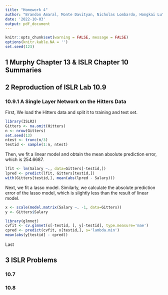 ```yaml
---
title: "Homework 4"
author: "Brandon Amaral, Monte Davityan, Nicholas Lombardo, Hongkai Lu"
date: '2022-10-03'
output: pdf_document
---
```


```r
knitr::opts_chunk$set(warning = FALSE, message = FALSE) 
options(knitr.kable.NA = '')
set.seed(123)
```

## 1 Murphy Chapter 13 & ISLR Chapter 10 Summaries



## 2 Reproduction of ISLR Lab 10.9
### 10.9.1 A Single Layer Network on the Hitters Data
First, We load the Hitters data and split it to training and test set.

```r
library(ISLR2)
Gitters <- na.omit(Hitters)
n <- nrow(Gitters)
set.seed(13)
ntest <- trunc(n/3)
testid <- sample(1:n, ntest)
```

Then, we fit a linear model and obtain the mean absolute prediction error, which is 254.6687.
```r
lfit <- lm(Salary ~., data=Gitters[-testid,])
lpred <- predict(lfit, Gitters[testid,])
with(Gitters[testid,], mean(abs(lpred - Salary)))
```

Next, we fit a lasso model. Similarly, we calculate the absolute prediction error of the lasso model, which is slightly less than the result of linear model.
```r
x <- scale(model.matrix(Salary ~. -1, data=Gitters))
y <- Gitters$Salary

library(glmnet)
cvfit <- cv.glmnet(x[-testid, ], y[-testid], type.measure='mae')
cpred <- predict(cvfit, x[testid,], s='lambda.min')
mean(abs(y[testid] - cpred))
```
Last




## 3 ISLR Problems

### 10.7

### 10.8
